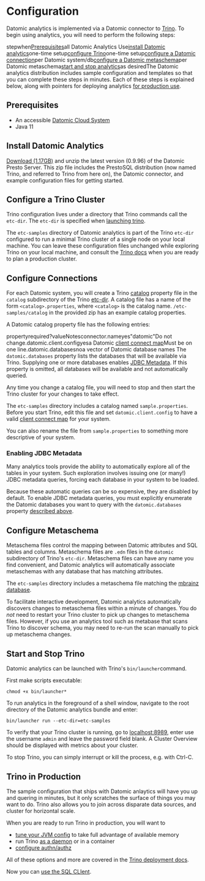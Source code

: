 Configuration
=============

Datomic analytics is implemented via a Datomic connector to [Trino](https://trino.io/blog/2020/12/27/announcing-trino.html). To begin using analytics, you will need to perform the following steps:

stepwhen[Prerequisites](#prerequisites)all Datomic Analytics Use[install Datomic analytics](#installing)one-time setup[configure Trino](#trino-cluster)one-time setup[configure a Datomic connection](#connections)per Datomic system/db[configure a Datomic metaschema](#metaschema)per Datomic metaschema[start and stop analytics](#start)as desiredThe Datomic analytics distribution includes sample configuration and templates so that you can complete these steps in minutes. Each of these steps is explained below, along with pointers for deploying analytics [for production use](#production).

Prerequisites
-------------

- An accessible [Datomic Cloud System](../getting-started/start-system.html)
- Java 11





Install Datomic Analytics
-------------------------

[Download (1.17GB)](https://downloads.datomic.com/builds/datomic-presto-server/datomic-presto-server-96.zip) and unzip the latest version (0.9.96) of the Datomic Presto Server. This zip file includes the PrestoSQL distribution (now named Trino, and referred to Trino from here on), the Datomic connector, and example configuration files for getting started.





Configure a Trino Cluster
-------------------------

Trino configuration lives under a directory that Trino commands call the `etc-dir`. The `etc-dir` is specified when [launching trino](#start).

The `etc-samples` directory of Datomic analytics is part of the Trino `etc-dir` configured to run a minimal Trino cluster of a single node on your local machine. You can leave these configuration files unchanged while exploring Trino on your local machine, and consult the [Trino docs](https://trino.io/docs/current/) when you are ready to plan a production cluster.





Configure Connections
---------------------

For each Datomic system, you will create a Trino [catalog](https://trino.io/docs/current/overview/concepts.html#catalog) property file in the `catalog` subdirectory of the Trino [etc-dir](#trino-cluster). A catalog file has a name of the form `<catalog>.properties`, where `<catalog>` is the catalog name. `/etc-samples/catalog` in the provided zip has an example catalog properties.

A Datomic catalog property file has the following entries:

propertyrequired?valueNotesconnector.nameyes"datomic"Do not change.datomic.client.configyesa Datomic [client connect map](../client/client-api.html#client)Must be on one line.datomic.databasesnoa vector of Datomic database names The `datomic.databases` property lists the databases that will be available via Trino. Supplying one or more databases enables [JDBC Metadata](#jdbc-metadata). If this property is omitted, all databases will be available and not automatically queried.

Any time you change a catalog file, you will need to stop and then start the Trino cluster for your changes to take effect.

The `etc-samples` directory includes a catalog named `sample.properties`. Before you start Trino, edit this file and set `datomic.client.config` to have a valid [client connect map](../client/client-api.html#client) for your system.

You can also rename the file from `sample.properties` to something more descriptive of your system.



### Enabling JDBC Metadata

Many analytics tools provide the ability to automatically explore all of the tables in your system. Such exploration involves issuing one (or many!) JDBC metadata queries, forcing each database in your system to be loaded.

Because these automatic queries can be so expensive, they are disabled by default. To enable JDBC metadata queries, you must explicitly enumerate the Datomic databases you want to query with the `datomic.databases` property [described above](#connections).







Configure Metaschema
--------------------

Metaschema files control the mapping between Datomic attributes and SQL tables and columns. Metaschema files are `.edn` files in the `datomic` subdirectory of Trino's `etc-dir`. Metaschema files can have any name you find convenient, and Datomic analytics will automatically associate metaschemas with any database that has matching attributes.

The `etc-samples` directory includes a metaschema file matching the [mbrainz database](https://github.com/Datomic/mbrainz-importer).

To facilitate interactive development, Datomic analytics automatically discovers changes to metaschema files within a minute of changes. You do *not* need to restart your Trino cluster to pick up changes to metaschema files. However, if you use an analytics tool such as metabase that scans Trino to discover schema, you may need to re-run the scan manually to pick up metaschema changes.





Start and Stop Trino
--------------------

Datomic analytics can be launched with Trino's `bin/launcher`command.

First make scripts executable:

```example
chmod +x bin/launcher*
```



To run analytics in the foreground of a shell window, navigate to the root directory of the Datomic analytics bundle and enter:

```example
bin/launcher run --etc-dir=etc-samples
```



To verify that your Trino cluster is running, go to [localhost:8989](http://localhost:8989), enter use the username `admin` and leave the password field blank. A Cluster Overview should be displayed with metrics about your cluster.

To stop Trino, you can simply interrupt or kill the process, e.g. with Ctrl-C.





Trino in Production
-------------------

The sample configuration that ships with Datomic anlaytics will have you up and quering in minutes, but it only scratches the surface of things you may want to do. Trino also allows you to join across disparate data sources, and cluster for horizontal scale.

When you are ready to run Trino in production, you will want to

- [tune your JVM config](https://trino.io/docs/current/installation/deployment.html?=catalog#jvm-config) to take full advantage of available memory
- run Trino [as a daemon](https://trino.io/docs/current/installation/deployment.html?=catalog#running-trino) or in a container
- [configure authn/authz](https://trino.io/docs/current/security/overview.html)

All of these options and more are covered in the [Trino deployment docs](https://trino.io/docs/current/overview.html).

Now you can [use the SQL CLIent](analytics-cli.html).